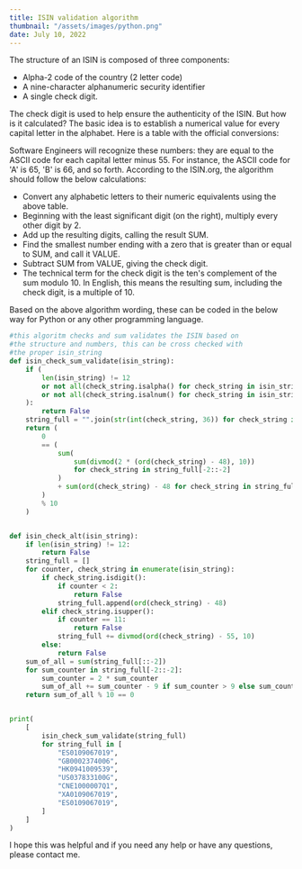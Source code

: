 ```yaml
---
title: ISIN validation algorithm
thumbnail: "/assets/images/python.png"
date: July 10, 2022
---
```


The structure of an ISIN is composed of three components:

- Alpha-2 code of the country (2 letter code)
- A nine-character alphanumeric security identifier
- A single check digit.

The check digit is used to help ensure the authenticity of the ISIN. But how is it calculated?
The basic idea is to establish a numerical value for every capital letter in the alphabet. Here is a table with the official conversions:

Software Engineers will recognize these numbers: they are equal to the ASCII code for each capital letter minus 55. For instance, the ASCII code for 'A' is 65, 'B' is 66, and so forth. According to the ISIN.org, the algorithm should follow the below calculations:

- Convert any alphabetic letters to their numeric equivalents using the above table.
- Beginning with the least significant digit (on the right), multiply every other digit by 2.
- Add up the resulting digits, calling the result SUM.
- Find the smallest number ending with a zero that is greater than or equal to SUM, and call it VALUE.
- Subtract SUM from VALUE, giving the check digit.
- The technical term for the check digit is the ten's complement of the sum modulo 10. In English, this means the resulting sum, including the check digit, is a multiple of 10.

Based on the above algorithm wording, these can be coded in the below way for Python or any other programming language.

```python
#this algoritm checks and sum validates the ISIN based on
#the structure and numbers, this can be cross checked with
#the proper isin_string
def isin_check_sum_validate(isin_string):
    if (
        len(isin_string) != 12
        or not all(check_string.isalpha() for check_string in isin_string[:2])
        or not all(check_string.isalnum() for check_string in isin_string[2:])
    ):
        return False
    string_full = "".join(str(int(check_string, 36)) for check_string in isin_string)
    return (
        0
        == (
            sum(
                sum(divmod(2 * (ord(check_string) - 48), 10))
                for check_string in string_full[-2::-2]
            )
            + sum(ord(check_string) - 48 for check_string in string_full[::-2])
        )
        % 10
    )


def isin_check_alt(isin_string):
    if len(isin_string) != 12:
        return False
    string_full = []
    for counter, check_string in enumerate(isin_string):
        if check_string.isdigit():
            if counter < 2:
                return False
            string_full.append(ord(check_string) - 48)
        elif check_string.isupper():
            if counter == 11:
                return False
            string_full += divmod(ord(check_string) - 55, 10)
        else:
            return False
    sum_of_all = sum(string_full[::-2])
    for sum_counter in string_full[-2::-2]:
        sum_counter = 2 * sum_counter
        sum_of_all += sum_counter - 9 if sum_counter > 9 else sum_counter
    return sum_of_all % 10 == 0


print(
    [
        isin_check_sum_validate(string_full)
        for string_full in [
            "ES0109067019",
            "GB0002374006",
            "HK0941009539",
            "US037833100G",
            "CNE1000007Q1",
            "XA0109067019",
            "ES0109067019",
        ]
    ]
)
```

I hope this was helpful and if you need any help or have any questions, please contact me.
